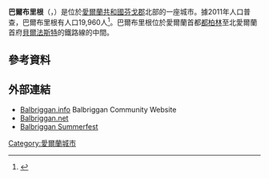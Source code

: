 '''巴爾布里根'''（{{lang-en|Balbriggan}}，{{lang-ga|Baile Brigín}}）是位於[[愛爾蘭共和國|愛爾蘭共和國]][[芬戈郡|芬戈郡]]北部的一座城市。據2011年人口普查，巴爾布里根有人口19,960人<ref>{{Cite web |url=http://census.cso.ie/areaprofiles/areaprofile.aspx?Geog_Type=ST&Geog_Code=04001 |title=存档副本 |accessdate=2015-01-15 |archive-date=2014-05-25 |archive-url=https://web.archive.org/web/20140525200115/http://census.cso.ie/areaprofiles/areaprofile.aspx?Geog_Type=ST&Geog_Code=04001 |dead-url=no }}</ref>。巴爾布里根位於愛爾蘭首都[[都柏林|都柏林]]至北愛爾蘭首府[[貝爾法斯特|貝爾法斯特]]的鐵路線的中間。
==參考資料==
{{reflist}}
==外部連結==
{{Commons category|Balbriggan}}
{{Wikisource1911Enc|Balbriggan}}
*[http://www.balbriggan.info/ Balbriggan.info] {{Wayback|url=http://www.balbriggan.info/ |date=20210117082302 }} Balbriggan Community Website
*[http://www.balbriggan.net/ Balbriggan.net] {{Wayback|url=http://www.balbriggan.net/ |date=20210125092026 }}
*[http://www.balbriggansummerfest.com Balbriggan Summerfest] {{Wayback|url=http://www.balbriggansummerfest.com/ |date=20201129104458 }}
[[Category:愛爾蘭城市|Category:愛爾蘭城市]]